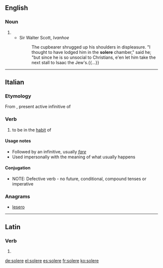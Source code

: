 ==English==

===Noun===
{{en-noun}}

# {{alternative form of|soler|lang=en}}
#* Sir Walter Scott, ''Ivanhoe''
#*: The cupbearer shrugged up his shoulders in displeasure. "I thought to have lodged him in the '''solere''' chamber," said he; "but since he is so unsocial to Christians, e'en let him take the next stall to Isaac the Jew's.{{...}}

{{Webster 1913}}

----

==Italian==

===Etymology===
From {{etyl|la|it}} {{term|solēre|lang=la}}, present active infinitive of {{term|soleō||be accustomed|lang=la}}

===Verb===
{{it-verb}}

# to be in the [[habit]] of

====Usage notes====
* Followed by an infinitive, usually ''[[fare#Italian|fare]]''
* Used impersonally with the meaning of what usually happens

====Conjugation====
* NOTE: Defective verb - no future, conditional, compound tenses or imperative
{{it-conj-ere|sol|none
|ger=-|presp=-|pastp=solito
|pres1s=soglio|pres2s=suoli|pres3s=suole|pres1p=sogliamo|pres3p=sogliono
|prem3s2=-|prem3p=solerono|prem3p2=-
|fut1s=-|fut2s=-|fut3s=-|fut1p=-|fut2p=-|fut3p=-
|cond1s=-|cond2s=-|cond3s=-|cond1p=-|cond2p=-|cond3p=-
|sub123s=soglia|sub1p=sogliamo|sub2p=sogliate|sub3p=sogliano
|imp2s=-|imp3s=-|imp1p=-|imp2p=-|imp3p=-}}

===Anagrams===
* [[lesero#Italian|lesero]]

----

==Latin==

===Verb===
{{la-verb-form|solēre}}

# {{inflection of|soleō||pres|actv|inf|lang=la}}

[[de:solere]]
[[el:solere]]
[[es:solere]]
[[fr:solere]]
[[ko:solere]]
